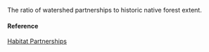 The ratio of watershed partnerships to historic native forest extent.

#### Reference

[Habitat Partnerships](http://hawp.org/about-us/accomplishments/ and http://geoportal.hawaii.gov/datasets/watershed-partnerships)